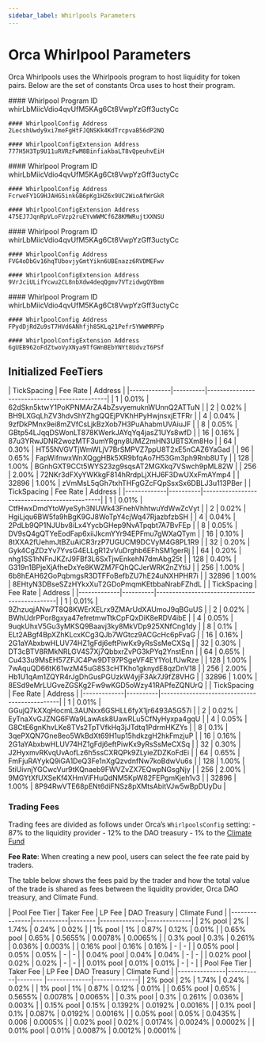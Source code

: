 ```yaml
---
sidebar_label: Whirlpools Parameters
---
```


# Orca Whirlpool Parameters
Orca Whirlpools uses the Whirlpools program to host liquidity for token pairs. Below are the set of constants Orca uses to host their program.

<Tabs>
  <TabItem value="mainnet-beta" label="Solana Mainnet-Beta">
    #### Whirlpool Program ID
    whirLbMiicVdio4qvUfM5KAg6Ct8VwpYzGff3uctyCc

    #### WhirlpoolConfig Address
    2LecshUwdy9xi7meFgHtFJQNSKk4KdTrcpvaB56dP2NQ

    #### WhirlpoolConfigExtension Address
    777H5H3Tp9U11uRVRzFwM8BinfiakbaLT8vQpeuhvEiH
  </TabItem>
  <TabItem value="devnet" label="Solana Devnet">
    #### Whirlpool Program ID
    whirLbMiicVdio4qvUfM5KAg6Ct8VwpYzGff3uctyCc

    #### WhirlpoolConfig Address
    FcrweFY1G9HJAHG5inkGB6pKg1HZ6x9UC2WioAfWrGkR

    #### WhirlpoolConfigExtension Address
    475EJ7JqnRpVLoFVzp2ruEYvWWMCf6Z8KMWRujtXXNSU
  </TabItem>
  <TabItem value="eclipse-mainnet" label="Eclipse Mainnet">
    #### Whirlpool Program ID
    whirLbMiicVdio4qvUfM5KAg6Ct8VwpYzGff3uctyCc

    #### WhirlpoolConfig Address
    FVG4oDbGv16hqTUbovjyGmtYikn6UBEnazz6RVDMEFwv

    #### WhirlpoolConfigExtension Address
    9VrJciULifYcwu2CL8nbXdw4deqQgmv7VTzidwgQYBmm
  </TabItem>
  <TabItem value="eclipse-testnet" label="Eclipse Testnet">
    #### Whirlpool Program ID
    whirLbMiicVdio4qvUfM5KAg6Ct8VwpYzGff3uctyCc

    #### WhirlpoolConfig Address
    FPydDjRdZu9sT7HVd6ANhfjh85KLq21Pefr5YWWMRPFp

    #### WhirlpoolConfigExtension Address
    6gUEB962oFdZtwoVyXNya9TfGWnBEbYNYt8UdvzT6PSf
  </TabItem>
</Tabs>

## Initialized FeeTiers

<Tabs>
  <TabItem value="mainnet-beta" label="Solana Mainnet-Beta">
    | TickSpacing | Fee Rate | Address                                      |
    |-------------|----------|----------------------------------------------|
    | 1           | 0.01%    | 62dSkn5ktwY1PoKPNMArZA4bZsvyemuknWUnnQ2ATTuN |
    | 2           | 0.02%    | BH9LXGqLhZV3hdvShYZhgQQEjPVKhHPyHwjnsxjETFRr |
    | 4           | 0.04%    | 9zfDkPMnx9ei8mZVfCsLjkBzXob7H3PuAhabmUVAiuJF |
    | 8           | 0.05%    | GBtp54LJqqDSWonLT878KWerkJAYqYq4jasZ1UYs8wfD |
    | 16          | 0.16%    | 87u3YRwJDNR2wozMTF3umYRgny8UMZ2mHN3UBTSXm8Ho |
    | 64          | 0.30%    | HT55NVGVTjWmWLjV7BrSMPVZ7ppU8T2xE5nCAZ6YaGad |
    | 96          | 0.65%    | FapWifnwxWnXQggHBk5XR9bfqAo7H53Gm3ph9Rnb8UTy |
    | 128         | 1.00%    | BGnhGXT9CCt5WYS23zg9sqsAT2MGXkq7VSwch9pML82W |
    | 256         | 2.00%    | 72NKr3dFXyYWKkgF814hRrdpLjXHJ6F3DwUXxFmAYmp4 |
    | 32896       | 1.00%    | zVmMsL5qGh7txhTHFgGZcFQpSsxSx6DBLJ3u113PBer  |
  </TabItem>
  <TabItem value="devnet" label="Solana Devnet">
    | TickSpacing | Fee Rate | Address                                      |
    |-------------|----------|----------------------------------------------|
    | 1           | 0.01%    | CtfHwxDmdYtoWyeSyh3NUWk43FnehVhhtwuYdWwZcVyt |
    | 2           | 0.02%    | HgiLjqu6BW5fa9hBgK9GJ8WoTpY4cjWq47RjazbfzbSH |
    | 4           | 0.04%    | 2PdLb9QP1NJUbv8iLx4YycbGHep9NvATpqbt7A7BvFEp |
    | 8           | 0.05%    | DV9sQ4gQTYeEodFap6xiiJkcmYYr94EPFmu7gWXaQTym |
    | 16          | 0.10%    | 8tXXA2fUehmJtBZuAiCR3rzP7UGUCM9DCVyM4G8PL1R9 |
    | 32          | 0.20%    | Gyk4CgZDzYv7YvsG4ELLgR12vVuDrghb6EFhSM1gerRj |
    | 64          | 0.20%    | nhg1SS1hNFnJKZrJ9FBf3L6SxTjwEnkehN7dmAbg25t  |
    | 128         | 0.40%    | G319n1BPjeXjAfheDxYe8KWZM7FQhQCJerWRK2nZYtiJ |
    | 256         | 1.00%    | 6b8hEAH62GoPqbmgsR3DTFFoBefbZU7hE24uNXHPHR7i |
    | 32896       | 1.00%    | 8EHtyN3DBseSZzHYkxXuT2GDoPmqmKEtbbaNrabFZhdL |
  </TabItem>
  <TabItem value="eclipse-mainnet" label="Eclipse Mainnet">
    | TickSpacing | Fee Rate | Address                                      |
    |-------------|----------|----------------------------------------------|
    | 1           | 0.01%    | 9ZhzuqjANw7T8Q8KWErXELrx9ZMArUdXAUmoJ9qBGuUS |
    | 2           | 0.02%    | BWhUdrPPor8gxya47efretmwTtkCpFQxDiK8eRDV4ibE |
    | 4           | 0.05%    | 9uqkUhxV5Gu3yMKSQ9Baavj3ky8MkVDp925XNfCng1dy |
    | 8           | 0.1%     | ELt2ABgf4BpXZhKLcxKCg3QJb7WGtcz9ACGcHc6pFvaG |
    | 16          | 0.16%    | 2G1aYAbxbwHLUV74HZ1gFdj6eftPiwKx9yRsSsMeCXSq |
    | 32          | 0.30%    | DT3cBTV8RMkNRLGV4S7Xj7QbbxrZvPG3kPYq2YnstEnn |
    | 64          | 0.65%    | Cu433u9MsEH57ZFJC4Pw9DT97PSgeVF4EY1YoLfUwRze |
    | 128         | 1.00%    | 7wAquQD66tK61wzM45uG8S3cHTKho1gknydE8qzDnV18 |
    | 256         | 2.00%    | Hb1U1qAm1ZQYR4rJgDhGusPGUzkW4yjF3Ak7J9fZ8VHG |
    | 32896       | 1.00%    | 8ESd9eMrLUGveZGSKg2Fw9wKGD5oWzy41RAPfeZQNUrQ |
  </TabItem>
  <TabItem value="eclipse-testnet" label="Eclipse Testnet">
    | TickSpacing | Fee Rate | Address                                      |
    |-------------|----------|----------------------------------------------|
    | 1           | 0.01%    | GGujQ7kXXqHocmL3AUNxx6GSHLL6fyX1jr6493A5G57i |
    | 2           | 0.02%    | EyTnaXvGJZNG6FWa9LawAsk8UawRLu5CfNyHyxpa4gqU |
    | 4           | 0.05%    | G8CtE6gnKhvLKe8TVs2TpTVfkHq3jJTdtq1PdrmHKZYs |
    | 8           | 0.1%     | 3qePXQN7Gne8eo5WkBdXt69H1up15hdkzgH2hkFmzjuP |
    | 16          | 0.16%    | 2G1aYAbxbwHLUV74HZ1gFdj6eftPiwKx9yRsSsMeCXSq |
    | 32          | 0.30%    | J2HyxmvRKvqUvAofLz6h5ssCXRQPk9ZLyieZDZKoFdEi |
    | 64          | 0.65%    | FmFjuRAYykQ9iGA1DeQ3Fe1nXgQzvdnfNw7koBdwVu6s |
    | 128         | 1.00%    | 5tiUivnjYGCwcVur9tKQnaeb9FWVZvZX7EQwpNGsgNjy |
    | 256         | 2.00%    | 9MGYtXfUXSeKf4XHmViFHuQdNM5KpW82FEPgmKjeh1v3 |
    | 32896       | 1.00%    | 8P94RwVTE68pENt6diFNSz8pXMtsAbitVJw5wBpDUyDu |
  </TabItem>
</Tabs>

### Trading Fees
Trading fees are divided as follows under Orca’s `WhirlpoolsConfig` setting:
    - 87% to the liquidity provider
    - 12% to the DAO treasury
    - 1% to the [Climate Fund](https://www.orcaclimate.fund/)

**Fee Rate**: When creating a new pool, users can select the fee rate paid by traders.

The table below shows the fees paid by the trader and how the total value of the trade is shared as fees between the liquidity provider, Orca DAO treasury, and Climate Fund. 

<Tabs>
  <TabItem value="sol" label="SOL">
    | Pool Fee Tier | Taker Fee | LP Fee  | DAO Treasury | Climate Fund |
    |---------------|-----------|-------- |--------------|--------------|
    | 2% pool       | 2%        | 1.74%   | 0.24%        | 0.02%        |
    | 1% pool       | 1%        | 0.87%   | 0.12%        | 0.01%        |
    | 0.65% pool    | 0.65%     | 0.5655% | 0.0078%      | 0.0065%      |
    | 0.3% pool     | 0.3%      | 0.261%  | 0.036%       | 0.003%       |
    | 0.16% pool    | 0.16%     | 0.16%   | -       | -            |
    | 0.05% pool    | 0.05%     | 0.05%   | -            | -            |
    | 0.04% pool    | 0.04%     | 0.04%   | -            | -            |
    | 0.02% pool    | 0.02%     | 0.02%   | -            | -            |
    | 0.01% pool    | 0.01%     | 0.01%   | -            | -            |
  </TabItem>
  <TabItem value="eclipse" label="Eclipse">
    | Pool Fee Tier | Taker Fee | LP Fee  | DAO Treasury | Climate Fund |
    |---------------|-----------|-------- |--------------|--------------|
    | 2% pool       | 2%        | 1.74%   | 0.24%        | 0.02%        |
    | 1% pool       | 1%        | 0.87%   | 0.12%        | 0.01%        |
    | 0.65% pool    | 0.65%     | 0.5655% | 0.0078%      | 0.0065%      |
    | 0.3% pool     | 0.3%      | 0.261%  | 0.036%       | 0.003%       |
    | 0.15% pool    | 0.15%     | 0.1392% | 0.0192%      | 0.0016%      |
    | 0.1% pool     | 0.1%      | 0.087%  | 0.0192%      | 0.0016%      |
    | 0.05% pool    | 0.05%     | 0.0435% | 0.006        | 0.0005%      |
    | 0.02% pool    | 0.02%     | 0.0174% | 0.0024%      | 0.0002%      |
    | 0.01% pool    | 0.01%     | 0.0087% | 0.0012%      | 0.0001%      |
  </TabItem>
</Tabs>



